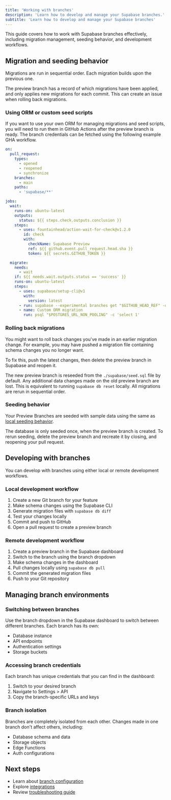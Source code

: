```yaml
---
title: 'Working with branches'
description: 'Learn how to develop and manage your Supabase branches.'
subtitle: 'Learn how to develop and manage your Supabase branches'
---
```


This guide covers how to work with Supabase branches effectively, including migration management, seeding behavior, and development workflows.

## Migration and seeding behavior

Migrations are run in sequential order. Each migration builds upon the previous one.

The preview branch has a record of which migrations have been applied, and only applies new migrations for each commit. This can create an issue when rolling back migrations.

### Using ORM or custom seed scripts

If you want to use your own ORM for managing migrations and seed scripts, you will need to run them in GitHub Actions after the preview branch is ready. The branch credentials can be fetched using the following example GHA workflow.

```yaml
on:
  pull_request:
    types:
      - opened
      - reopened
      - synchronize
    branches:
      - main
    paths:
      - 'supabase/**'

jobs:
  wait:
    runs-on: ubuntu-latest
    outputs:
      status: ${{ steps.check.outputs.conclusion }}
    steps:
      - uses: fountainhead/action-wait-for-check@v1.2.0
        id: check
        with:
          checkName: Supabase Preview
          ref: ${{ github.event.pull_request.head.sha }}
          token: ${{ secrets.GITHUB_TOKEN }}

  migrate:
    needs:
      - wait
    if: ${{ needs.wait.outputs.status == 'success' }}
    runs-on: ubuntu-latest
    steps:
      - uses: supabase/setup-cli@v1
        with:
          version: latest
      - run: supabase --experimental branches get "$GITHUB_HEAD_REF" -o env >> $GITHUB_ENV
      - name: Custom ORM migration
        run: psql "$POSTGRES_URL_NON_POOLING" -c 'select 1'
```

### Rolling back migrations

You might want to roll back changes you've made in an earlier migration change. For example, you may have pushed a migration file containing schema changes you no longer want.

To fix this, push the latest changes, then delete the preview branch in Supabase and reopen it.

The new preview branch is reseeded from the `./supabase/seed.sql` file by default. Any additional data changes made on the old preview branch are lost. This is equivalent to running `supabase db reset` locally. All migrations are rerun in sequential order.

### Seeding behavior

Your Preview Branches are seeded with sample data using the same as [local seeding behavior](/docs/guides/local-development/seeding-your-database).

The database is only seeded once, when the preview branch is created. To rerun seeding, delete the preview branch and recreate it by closing, and reopening your pull request.

## Developing with branches

You can develop with branches using either local or remote development workflows.

### Local development workflow

1. Create a new Git branch for your feature
2. Make schema changes using the Supabase CLI
3. Generate migration files with `supabase db diff`
4. Test your changes locally
5. Commit and push to GitHub
6. Open a pull request to create a preview branch

### Remote development workflow

1. Create a preview branch in the Supabase dashboard
2. Switch to the branch using the branch dropdown
3. Make schema changes in the dashboard
4. Pull changes locally using `supabase db pull`
5. Commit the generated migration files
6. Push to your Git repository

## Managing branch environments

### Switching between branches

Use the branch dropdown in the Supabase dashboard to switch between different branches. Each branch has its own:

- Database instance
- API endpoints
- Authentication settings
- Storage buckets

### Accessing branch credentials

Each branch has unique credentials that you can find in the dashboard:

1. Switch to your desired branch
2. Navigate to Settings > API
3. Copy the branch-specific URLs and keys

### Branch isolation

Branches are completely isolated from each other. Changes made in one branch don't affect others, including:

- Database schema and data
- Storage objects
- Edge Functions
- Auth configurations

## Next steps

- Learn about [branch configuration](/docs/guides/deployment/branching/configuration)
- Explore [integrations](/docs/guides/deployment/branching/integrations)
- Review [troubleshooting guide](/docs/guides/deployment/branching/troubleshooting)
